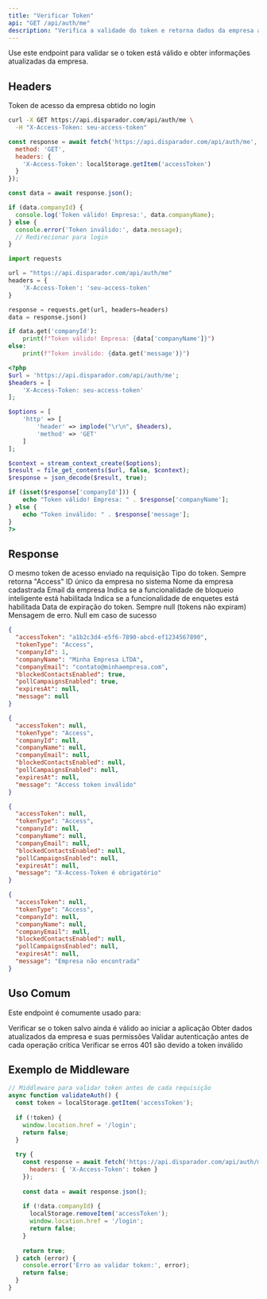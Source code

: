 ```yaml
---
title: "Verificar Token"
api: "GET /api/auth/me"
description: "Verifica a validade do token e retorna dados da empresa autenticada"
---
```


<Note>
Use este endpoint para validar se o token está válido e obter informações atualizadas da empresa.
</Note>

## Headers

<ParamField header="X-Access-Token" type="string" required>
  Token de acesso da empresa obtido no login
</ParamField>

<RequestExample>

```bash cURL
curl -X GET https://api.disparador.com/api/auth/me \
  -H "X-Access-Token: seu-access-token"
```

```javascript JavaScript
const response = await fetch('https://api.disparador.com/api/auth/me', {
  method: 'GET',
  headers: {
    'X-Access-Token': localStorage.getItem('accessToken')
  }
});

const data = await response.json();

if (data.companyId) {
  console.log('Token válido! Empresa:', data.companyName);
} else {
  console.error('Token inválido:', data.message);
  // Redirecionar para login
}
```

```python Python
import requests

url = "https://api.disparador.com/api/auth/me"
headers = {
    'X-Access-Token': 'seu-access-token'
}

response = requests.get(url, headers=headers)
data = response.json()

if data.get('companyId'):
    print(f"Token válido! Empresa: {data['companyName']}")
else:
    print(f"Token inválido: {data.get('message')}")
```

```php PHP
<?php
$url = 'https://api.disparador.com/api/auth/me';
$headers = [
    'X-Access-Token: seu-access-token'
];

$options = [
    'http' => [
        'header' => implode("\r\n", $headers),
        'method' => 'GET'
    ]
];

$context = stream_context_create($options);
$result = file_get_contents($url, false, $context);
$response = json_decode($result, true);

if (isset($response['companyId'])) {
    echo "Token válido! Empresa: " . $response['companyName'];
} else {
    echo "Token inválido: " . $response['message'];
}
?>
```

</RequestExample>

## Response

<ResponseField name="accessToken" type="string">
  O mesmo token de acesso enviado na requisição
</ResponseField>

<ResponseField name="tokenType" type="string">
  Tipo do token. Sempre retorna "Access"
</ResponseField>

<ResponseField name="companyId" type="number">
  ID único da empresa no sistema
</ResponseField>

<ResponseField name="companyName" type="string">
  Nome da empresa cadastrada
</ResponseField>

<ResponseField name="companyEmail" type="string">
  Email da empresa
</ResponseField>

<ResponseField name="blockedContactsEnabled" type="boolean">
  Indica se a funcionalidade de bloqueio inteligente está habilitada
</ResponseField>

<ResponseField name="pollCampaignsEnabled" type="boolean">
  Indica se a funcionalidade de enquetes está habilitada
</ResponseField>

<ResponseField name="expiresAt" type="string" nullable>
  Data de expiração do token. Sempre null (tokens não expiram)
</ResponseField>

<ResponseField name="message" type="string" nullable>
  Mensagem de erro. Null em caso de sucesso
</ResponseField>

<ResponseExample>

```json 200 - Sucesso
{
  "accessToken": "a1b2c3d4-e5f6-7890-abcd-ef1234567890",
  "tokenType": "Access",
  "companyId": 1,
  "companyName": "Minha Empresa LTDA",
  "companyEmail": "contato@minhaempresa.com",
  "blockedContactsEnabled": true,
  "pollCampaignsEnabled": true,
  "expiresAt": null,
  "message": null
}
```

```json 400 - Token Inválido
{
  "accessToken": null,
  "tokenType": "Access",
  "companyId": null,
  "companyName": null,
  "companyEmail": null,
  "blockedContactsEnabled": null,
  "pollCampaignsEnabled": null,
  "expiresAt": null,
  "message": "Access token inválido"
}
```

```json 400 - Token Ausente
{
  "accessToken": null,
  "tokenType": "Access",
  "companyId": null,
  "companyName": null,
  "companyEmail": null,
  "blockedContactsEnabled": null,
  "pollCampaignsEnabled": null,
  "expiresAt": null,
  "message": "X-Access-Token é obrigatório"
}
```

```json 400 - Empresa Não Encontrada
{
  "accessToken": null,
  "tokenType": "Access",
  "companyId": null,
  "companyName": null,
  "companyEmail": null,
  "blockedContactsEnabled": null,
  "pollCampaignsEnabled": null,
  "expiresAt": null,
  "message": "Empresa não encontrada"
}
```

</ResponseExample>

## Uso Comum

Este endpoint é comumente usado para:

<CardGroup cols={2}>
  <Card title="Validação Inicial" icon="check-circle" color="#16a34a">
    Verificar se o token salvo ainda é válido ao iniciar a aplicação
  </Card>
  <Card title="Refresh de Dados" icon="sync" color="#3b82f6">
    Obter dados atualizados da empresa e suas permissões
  </Card>
  <Card title="Middleware de Auth" icon="shield" color="#ef4444">
    Validar autenticação antes de cada operação crítica
  </Card>
  <Card title="Debug de Problemas" icon="bug" color="#8b5cf6">
    Verificar se erros 401 são devido a token inválido
  </Card>
</CardGroup>

## Exemplo de Middleware

```javascript
// Middleware para validar token antes de cada requisição
async function validateAuth() {
  const token = localStorage.getItem('accessToken');
  
  if (!token) {
    window.location.href = '/login';
    return false;
  }
  
  try {
    const response = await fetch('https://api.disparador.com/api/auth/me', {
      headers: { 'X-Access-Token': token }
    });
    
    const data = await response.json();
    
    if (!data.companyId) {
      localStorage.removeItem('accessToken');
      window.location.href = '/login';
      return false;
    }
    
    return true;
  } catch (error) {
    console.error('Erro ao validar token:', error);
    return false;
  }
}
```
